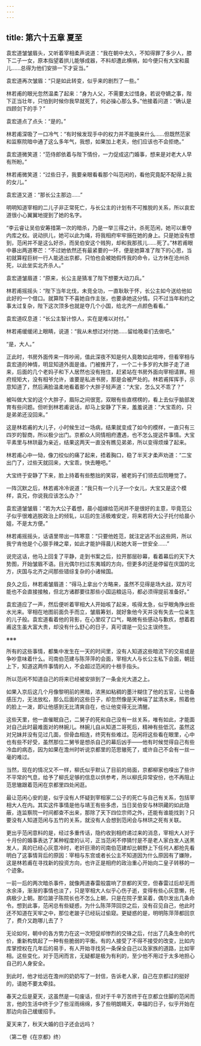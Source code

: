 ```yaml
---
---
---
```

title: 第六十五章 夏至
---




袁宏道皱皱眉头，又听着宰相柔声说道：“我在朝中太久，不知得罪了多少人，膝下二子一女，原本指望着拱儿能够成器，不料却遭此横祸，如今便只有大宝和晨儿……总得为他们安排一下才妥当。”

袁宏道再次皱眉：“只是如此转变，似乎来的剧烈了一些。”

林若甫的眼光忽然温柔了起来：“身为人父，不需要太过惜身。若说夺嫡之事，陛下正当壮年，只怕到时候你我早就死了，何必操心那么多。”他接着问道：“确认是四顾剑下的手？”

袁宏道点了点头：“是的。”

林若甫深吸了一口冷气：“有时候发现手中的权力并不能换来什么……但既然范家和监察院暗中通了这么多年气，我想，如果加上老夫，他们应该也不会拒绝。”

袁宏道微笑道：“范侍郎依着与陛下情份，一力促成这门婚事，想来是对老大人早有所盼。”

林若甫微笑道：“过些日子，我要亲眼看看那个叫范闲的，看他究竟配不配得上我的女儿。”

袁宏道又道：“那长公主那边……”

明明知道宰相的二儿子非正常死亡，与长公主的计划有不可推脱的关系，所以哀宏道很小心翼翼地提到了她的名字。

“李云睿让吴伯安筹措第一次的暗杀，乃是一举三得之计。杀死范闲，她可以重夺内库之权。说动拱儿，她可以此为绳，将我相府牢牢捆在她的身上。只是她没有想到，范闲并不是这么好杀，而吴伯安这个贱狗，却和我那孩儿……死了。”林若甫眼中暴出两道寒芒：“不过她依然还有最紧要的一环，便是她算准了陛下的心思，当初就算程巨树一行人能逃出京都，只怕也会被她假传我的命令，让方休在沧州杀死，以此坐实北齐杀人。”

袁宏道皱眉道：“原来，长公主是猜准了陛下想要大动刀兵。”

林若甫摇摇头：“陛下当年北伐，未竞全功，一直耿耿于怀，长公主如今送给他如此好的一个借口。就算陛下不喜她自作主张，也要承她这分情。只不过当年和约之事太过复杂，陛下这次顶多也就是夺几个小国，给北齐一点颜色看看。”

袁宏道叹息道：“长公主智计惊人，实在是难以对付。”

林若甫缓缓闭上眼睛，说道：“我从未想过对付她……留给晚辈们去做吧。”

“是，大人。”

正此时，书房外面传来一阵吵闹，值此深夜不知是何人竟敢如此喧哗，但看宰相与袁宏道的神情，明显知道外面是谁。门被推开了，一个二十多岁的大胖子走了进来，后面的几个老妈子和下人居然也没有拖住，赶紧站在书房外面向宰相请罪。相府规矩大，没有相爷允许，谁要是私进书房，那是会被严处的。林若甫挥挥手，示意知道了，然后满脸温柔地看着那个大胖子轻声道：“大宝，怎么又不乖了？”

被叫做大宝的这个大胖子，眉际之间很宽，双眼有些直楞楞的，看上去似乎脑部发育有些问题。但听到林若甫说话，却马上安静了下来，羞羞说道：“大宝乖的，只是弟弟还没回来。”

这是林若甫的大儿子，小时候生过一场病，结果就变成了如今的模样，一直只有三四岁的智商，所以极少出门。京都众人同情相府遭遇，也不怎么提这件事情。大宝平素里与林珙最为亲近，结果这两天一直没有瞧见弟弟，所以变得烦燥了起来。

林若甫心中一恸，像刀绞似的痛了起来，捂着胸口，稳了半天才柔声劝道：“二宝出门了，过些天就回来，大宝乖，快去睡吧。”

大宝终于安静了下来，脸上持着有些憨拙的笑容，被老妈子们领去后院睡觉了。

一阵沉默之后，林若甫冷冷说道：“我只有一个儿子一个女儿，大宝又是这个模样，袁兄，你说我应该怎么办？”

袁宏道皱皱眉：“若为大公子着想，晨小姐嫁给范闲并不是很好的主意，毕竟范公子似乎很难逃脱政治上的倾轧，以后的生活极难安定，将来若将大公子托付给晨小姐，不是太方便。”

林若甫摇摇头，话语里带出一阵寒意：“只要他姓范，就注定逃不出这些网，所以我宁肯他是个心狠手辣之辈，如此才能护得晨儿和她大哥一世安全……”

说完这话，他马上回复了平静，走到书案之后，拉开那层砂幕，看着幕后的天下大势图，开始皱眉不语。目光偶尔扫过东夷城的方向，但更多的还是停留在庆国的北方，庆国与北齐之间那些错综复杂的小诸候国。

良久之后，林若甫皱眉道：“得马上拿出个方略来，虽然不见得是场大战，双方可能也不会直接接触，但北方诸郡要往那些小国运粮运马，都必须得提前准备好。”

袁宏道应了一声，然后便听着宰相大人开始咳了起来，咳得太急，似乎眼角挣出些水光来。宰相在地图前面负手而立，皱眉筹划，就好象他今天并没有失去一位亲生的儿子般。袁宏道看着他的背影，在心里叹了口气，略微有些感动与歉疚，想着若甫这生虽大富大贵，却没有什么舒心的日子，真可谓是一见公主误终生。

※※※

所有的这些事情，都集中发生在一天的时间里，没有人知道这些暗流下的交易或是争吵意味着什么。司南伯范建与陈萍萍的会面，宰相大人与长公主私下会面，朝廷上下，知道这两件事情的人，不会超过范闲的十根手指头。

所以范闲不知道自己的将来已经被安排到了一条金光大道之上。

如果入京后这几个月像黎明前的黑暗，浓黑如粘稠的墨汁糊住了他的五官，让他备感压力，无法放松，那么后面的这些日子，却忽然像是天神端了盆清水来，照着他的脸上一泼，即让他感到无比清爽自在，也让他变得无比清醒。

这些天里，他一直催眠自己，二舅子的死和自己没有一丝关系，唯有如此，才能面对自己此时最难面对的林婉儿。林婉儿自从知道二哥死后，精神有些低沉，虽然这对兄妹并没有见过几面，但骨血相连，终究有些难过。范闲将这些看在眼里，心中也有些不好受，虽然那位二舅爷是想杀自己的幕后凶手——他有时候觉得自己有些冷血的病态，因为如果在澹州时听说京都里的范思辙死了，或许自己不会有一丝一毫的难过。

当然，现在的情况又不一样，柳氏似乎默认了目前的局面，京都柳家也嗅出了些许不平常的气息，给予了柳氏足够的信息以供参考，所以柳氏异常安份，也不再阻止范思辙跟着范闲在京都里四处闲逛。

最让范闲心安的是，似乎没有人怀疑到宰相家二公子的死亡与自己有关系，包括宰相大人在内。其实这件事情是他与靖王有些多虑，当日吴伯安与林珙藏的如此隐蔽，连监察院一时间都查不出来，那除了天下四位宗师之外，还能有谁能找到？只要没有人知道范闲与五竹的关系，就没有人会想到范闲会与林珙之死有关联。

更出乎范闲意料的是，经过多重传话，隐约收到相府递过来的消息，宰相大人对于十月份的婚事表达了某种程度的认可，正当范闲不停猜忖是不是老人家白发人送黑发人，真的已经心灰意冷时，老奸巨滑的司南伯范建却比朝野上下任何人都抢先看明白了这事情背后的原因：宰相与东宫或者长公主不知道因为什么原因有了嫌隙，这是林若甫在寻找新的投资方向，也许正是相府的政治重心开始向二皇子转移的一个迹象。

一前一后的两次暗杀事件，就像两道春雷般震响了京都的天空，但春雷过后却无雨水余泽，渐渐的事情也淡了，只是宰相大人似乎心伤子逝，变得有些心灰意懒，托病极少上朝。那位跛子陈院长也不怎么上朝，只是在院子里呆着，偶尔发出几条命令。想到此事，范闲总有些疑惑，为什么陈萍萍回京之后，没有召见自己，他此时还不知道在天牢之中，那位老跛子已经玩过偷窥。更疑惑的是，明明陈萍萍都回京了，费介又跑哪儿去了？

无论如何，朝中的各方势力在这一次短促却惨烈的交锋之后，付出了几条生命的代价，重新构筑起了一种有些脆弱的平衡。有的人接受了不得不接受的改变，比如内库掌控权在几年后的易手，有人开始寻找另一条保全自己以及家族的道路，比如宰相。这些变化，对于范闲而言，无疑都是极为有利的，至少他不用过于太多地担心自己的人身安全。

到此时，他才给远在澹州的奶奶写了一封信，告诉老人家，自己在京都过的挺好的，请她不要太牵挂。

春天之后是夏天，这虽然是一句废话，但对于千辛万苦终于在京都立住脚的范闲而言，他的生活中终于少了些淫雨绵绵，多了些明朗睛天，幸福的日子，似乎开始在那边向自己缓缓招手。

夏天来了，秋天大婚的日子还会远吗？

（第二卷《在京都》终）